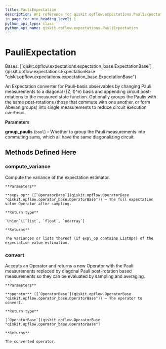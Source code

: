 ```yaml
---
title: PauliExpectation
description: API reference for qiskit.opflow.expectations.PauliExpectation
in_page_toc_min_heading_level: 1
python_api_type: class
python_api_name: qiskit.opflow.expectations.PauliExpectation
---
```


# PauliExpectation

<Class id="qiskit.opflow.expectations.PauliExpectation" github="https://github.com/qiskit/qiskit/tree/stable/0.22/qiskit/opflow/expectations/pauli_expectation.py" signature="PauliExpectation(group_paulis=True)">
  Bases: [`qiskit.opflow.expectations.expectation_base.ExpectationBase`](qiskit.opflow.expectations.ExpectationBase "qiskit.opflow.expectations.expectation_base.ExpectationBase")

  An Expectation converter for Pauli-basis observables by changing Pauli measurements to a diagonal (\{Z, I}^n) basis and appending circuit post-rotations to the measured state function. Optionally groups the Paulis with the same post-rotations (those that commute with one another, or form Abelian groups) into single measurements to reduce circuit execution overhead.

  **Parameters**

  **group\_paulis** (`bool`) – Whether to group the Pauli measurements into commuting sums, which all have the same diagonalizing circuit.

  ## Methods Defined Here

  ### compute\_variance

  <Function id="qiskit.opflow.expectations.PauliExpectation.compute_variance" name="compute_variance" signature="PauliExpectation.compute_variance(exp_op)">
    Compute the variance of the expectation estimator.

    **Parameters**

    **exp\_op** ([`OperatorBase`](qiskit.opflow.OperatorBase "qiskit.opflow.operator_base.OperatorBase")) – The full expectation value Operator after sampling.

    **Return type**

    `Union`\[`list`, `float`, `ndarray`]

    **Returns**

    The variances or lists thereof (if exp\_op contains ListOps) of the expectation value estimation.
  </Function>

  ### convert

  <Function id="qiskit.opflow.expectations.PauliExpectation.convert" name="convert" signature="PauliExpectation.convert(operator)">
    Accepts an Operator and returns a new Operator with the Pauli measurements replaced by diagonal Pauli post-rotation based measurements so they can be evaluated by sampling and averaging.

    **Parameters**

    **operator** ([`OperatorBase`](qiskit.opflow.OperatorBase "qiskit.opflow.operator_base.OperatorBase")) – The operator to convert.

    **Return type**

    [`OperatorBase`](qiskit.opflow.OperatorBase "qiskit.opflow.operator_base.OperatorBase")

    **Returns**

    The converted operator.
  </Function>
</Class>

